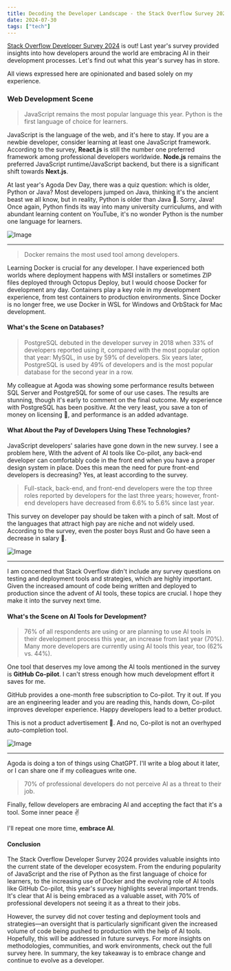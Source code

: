 ```yaml
---
title: Decoding the Developer Landscape - the Stack Overflow Survey 2024
date: 2024-07-30
tags: ["tech"]
---
```


[Stack Overflow Developer Survey 2024](https://survey.stackoverflow.co/2024/) is out! Last year's survey provided insights into how developers around the world are embracing AI in their development processes. Let's find out what this year's survey has in store.

All views expressed here are opinionated and based solely on my experience.

### Web Development Scene

> JavaScript remains the most popular language this year.
> Python is the first language of choice for learners.

JavaScript is the language of the web, and it's here to stay. If you are a newbie developer, consider learning at least one JavaScript framework. According to the survey, **React.js** is still the number one preferred framework among professional developers worldwide. **Node.js** remains the preferred JavaScript runtime/JavaScript backend, but there is a significant shift towards **Next.js**.

At last year's Agoda Dev Day, there was a quiz question: which is older, Python or Java? Most developers jumped on Java, thinking it's the ancient beast we all know, but in reality, Python is older than Java 🐍. Sorry, Java! Once again, Python finds its way into many university curriculums, and with abundant learning content on YouTube, it's no wonder Python is the number one language for learners.

![Image](./images/top-fw-so-survey-2024.png)

---

> Docker remains the most used tool among developers.

Learning Docker is crucial for any developer. I have experienced both worlds where deployment happens with MSI installers or sometimes ZIP files deployed through Octopus Deploy, but I would choose Docker for development any day. Containers play a key role in my development experience, from test containers to production environments. Since Docker is no longer free, we use Docker in WSL for Windows and OrbStack for Mac development.

#### What's the Scene on Databases?

> PostgreSQL debuted in the developer survey in 2018 when 33% of developers reported using it, compared with the most popular option that year: MySQL, in use by 59% of developers. Six years later, PostgreSQL is used by 49% of developers and is the most popular database for the second year in a row.

My colleague at Agoda was showing some performance results between SQL Server and PostgreSQL for some of our use cases. The results are stunning, though it's early to comment on the final outcome. My experience with PostgreSQL has been positive. At the very least, you save a ton of money on licensing 🤣, and performance is an added advantage.

#### What About the Pay of Developers Using These Technologies?

JavaScript developers' salaries have gone down in the new survey. I see a problem here, With the advent of AI tools like Co-pilot, any back-end developer can comfortably code in the front end when you have a proper design system in place. Does this mean the need for pure front-end developers is decreasing? Yes, at least according to the survey.

> Full-stack, back-end, and front-end developers were the top three roles reported by developers for the last three years; however, front-end developers have decreased from 6.6% to 5.6% since last year.

This survey on developer pay should be taken with a pinch of salt. Most of the languages that attract high pay are niche and not widely used. According to the survey, even the poster boys Rust and Go have seen a decrease in salary 🤣.

![Image](./images/top-pay-so-survey-2024.png)

---

I am concerned that Stack Overflow didn't include any survey questions on testing and deployment tools and strategies, which are highly important. Given the increased amount of code being written and deployed to production since the advent of AI tools, these topics are crucial. I hope they make it into the survey next time.

#### What's the Scene on AI Tools for Development?

> 76% of all respondents are using or are planning to use AI tools in their development process this year, an increase from last year (70%). Many more developers are currently using AI tools this year, too (62% vs. 44%).

One tool that deserves my love among the AI tools mentioned in the survey is **GitHub Co-pilot**. I can't stress enough how much development effort it saves for me.

GitHub provides a one-month free subscription to Co-pilot. Try it out. If you are an engineering leader and you are reading this, hands down, Co-pilot improves developer experience. Happy developers lead to a better product.

This is not a product advertisement 🤭. And no, Co-pilot is not an overhyped auto-completion tool.

![Image](./images/top-ai-tool-so-survey-2024.png)

---

Agoda is doing a ton of things using ChatGPT. I'll write a blog about it later, or I can share one if my colleagues write one.

> 70% of professional developers do not perceive AI as a threat to their job.

Finally, fellow developers are embracing AI and accepting the fact that it's a tool. Some inner peace ✌️

I'll repeat one more time, **embrace AI**.

#### Conclusion

The Stack Overflow Developer Survey 2024 provides valuable insights into the current state of the developer ecosystem. From the enduring popularity of JavaScript and the rise of Python as the first language of choice for learners, to the increasing use of Docker and the evolving role of AI tools like GitHub Co-pilot, this year's survey highlights several important trends. It's clear that AI is being embraced as a valuable asset, with 70% of professional developers not seeing it as a threat to their jobs.

However, the survey did not cover testing and deployment tools and strategies—an oversight that is particularly significant given the increased volume of code being pushed to production with the help of AI tools. Hopefully, this will be addressed in future surveys. For more insights on methodologies, communities, and work environments, check out the full survey here. In summary, the key takeaway is to embrace change and continue to evolve as a developer.
